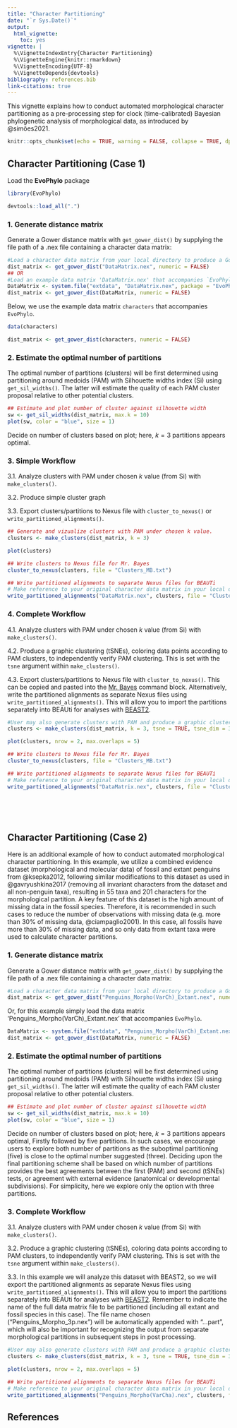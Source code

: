 ```yaml
---
title: "Character Partitioning"
date: "`r Sys.Date()`"
output:
  html_vignette:
    toc: yes
vignette: |
  %\VignetteIndexEntry{Character Partitioning} 
  %\VignetteEngine{knitr::rmarkdown} 
  %\VignetteEncoding{UTF-8}
  %\VignetteDepends{devtools}
bibliography: references.bib
link-citations: true
---
```


This vignette explains how to conduct automated morphological character partitioning as a pre-processing step for clock (time-calibrated) Bayesian phylogenetic analysis of morphological data, as introduced by @simões2021.

```r
knitr::opts_chunk$set(echo = TRUE, warning = FALSE, collapse = TRUE, dpi=300)
```

## Character Partitioning (Case 1)

Load the **EvoPhylo** package

```r
library(EvoPhylo)
```

```r
devtools::load_all(".")
```

### 1. Generate distance matrix

Generate a Gower distance matrix with `get_gower_dist()` by supplying the file path of a .nex file containing a character data matrix:

```r
#Load a character data matrix from your local directory to produce a Gower distance matrix
dist_matrix <- get_gower_dist("DataMatrix.nex", numeric = FALSE)
## OR
#Load an example data matrix 'DataMatrix.nex' that accompanies `EvoPhylo`.
DataMatrix <- system.file("extdata", "DataMatrix.nex", package = "EvoPhylo")
dist_matrix <- get_gower_dist(DataMatrix, numeric = FALSE)
```

Below, we use the example data matrix `characters` that accompanies `EvoPhylo`.

```r
data(characters)

dist_matrix <- get_gower_dist(characters, numeric = FALSE)
```

### 2. Estimate the optimal number of partitions

The optimal number of partitions (clusters) will be first determined using partitioning around medoids (PAM) with Silhouette widths index (Si) using `get_sil_widths()`. The latter will estimate the quality of each PAM cluster proposal relative to other potential clusters.

```r
## Estimate and plot number of cluster against silhouette width
sw <- get_sil_widths(dist_matrix, max.k = 10)
plot(sw, color = "blue", size = 1)

```

Decide on number of clusters based on plot; here, $k = 3$ partitions appears optimal.

### 3. Simple Workflow

3.1. Analyze clusters with PAM under chosen $k$ value (from Si) with `make_clusters()`.

3.2. Produce simple cluster graph

3.3. Export clusters/partitions to Nexus file with `cluster_to_nexus()` or `write_partitioned_alignments()`.

```r
## Generate and vizualize clusters with PAM under chosen k value. 
clusters <- make_clusters(dist_matrix, k = 3)

plot(clusters)
```

```r
## Write clusters to Nexus file for Mr. Bayes
cluster_to_nexus(clusters, file = "Clusters_MB.txt")

## Write partitioned alignments to separate Nexus files for BEAUTi
# Make reference to your original character data matrix in your local directory
write_partitioned_alignments("DataMatrix.nex", clusters, file = "Clusters_BEAUTi.nex")
```

### 4. Complete Workflow

4.1. Analyze clusters with PAM under chosen $k$ value (from Si) with `make_clusters()`.

4.2. Produce a graphic clustering (tSNEs), coloring data points according to PAM clusters, to independently verify PAM clustering. This is set with the `tsne` argument within `make_clusters()`.

4.3. Export clusters/partitions to Nexus file with `cluster_to_nexus()`. This can be copied and pasted into the [Mr. Bayes](https://nbisweden.github.io/MrBayes/) command block. Alternatively, write the partitioned alignments as separate Nexus files using `write_partitioned_alignments()`. This will allow you to import the partitions separately into BEAUti for analyses with [BEAST2](https://www.beast2.org/).

```r
#User may also generate clusters with PAM and produce a graphic clustering (tSNEs)
clusters <- make_clusters(dist_matrix, k = 3, tsne = TRUE, tsne_dim = 3)

plot(clusters, nrow = 2, max.overlaps = 5)
```

```r
## Write clusters to Nexus file for Mr. Bayes
cluster_to_nexus(clusters, file = "Clusters_MB.txt")

## Write partitioned alignments to separate Nexus files for BEAUTi
# Make reference to your original character data matrix in your local directory
write_partitioned_alignments("DataMatrix.nex", clusters, file = "Clusters_BEAUTi.nex")
```

 \
 \
 

## Character Partitioning (Case 2)

Here is an additional example of how to conduct automated morphological character partitioning. In this example, we utilize a combined evidence dataset (morphological and molecular data) of fossil and extant penguins from @ksepka2012, following similar modifications to this dataset as used in @gavryushkina2017 (removing all invariant characters from the dataset and all non-penguin taxa), resulting in 55 taxa and 201 characters for the morphological partition. A key feature of this dataset is the high amount of missing data in the fossil species. Therefore, it is recommended in such cases to reduce the number of observations with missing data (e.g. more than 30% of missing data, @ciampaglio2001). In this case, all fossils have more than 30% of missing data, and so only data from extant taxa were used to calculate character partitions.

### 1. Generate distance matrix

Generate a Gower distance matrix with `get_gower_dist()` by supplying the file path of a .nex file containing a character data matrix:

```r
#Load a character data matrix from your local directory to produce a Gower distance matrix
dist_matrix <- get_gower_dist("Penguins_Morpho(VarCh)_Extant.nex", numeric = FALSE)
```

Or, for this example simply load the data matrix 'Penguins_Morpho(VarCh)\_Extant.nex' that accompanies `EvoPhylo`.

```r
DataMatrix <- system.file("extdata", "Penguins_Morpho(VarCh)_Extant.nex", package = "EvoPhylo")
dist_matrix <- get_gower_dist(DataMatrix, numeric = FALSE)
```

### 2. Estimate the optimal number of partitions

The optimal number of partitions (clusters) will be first determined using partitioning around medoids (PAM) with Silhouette widths index (Si) using `get_sil_widths()`. The latter will estimate the quality of each PAM cluster proposal relative to other potential clusters.

```r
## Estimate and plot number of cluster against silhouette width
sw <- get_sil_widths(dist_matrix, max.k = 10)
plot(sw, color = "blue", size = 1)

```

Decide on number of clusters based on plot; here, $k = 3$ partitions appears optimal, Firstly followed by five partitions. In such cases, we encourage users to explore both number of partitions as the suboptimal partitioning (five) is close to the optimal number suggested (three). Deciding upon the final partitioning scheme shall be based on which number of partitions provides the best agreements between the first (PAM) and second (tSNEs) tests, or agreement with external evidence (anatomical or developmental subdivisions). For simplicity, here we explore only the option with three partitions.

### 3. Complete Workflow

3.1. Analyze clusters with PAM under chosen $k$ value (from Si) with `make_clusters()`.

3.2. Produce a graphic clustering (tSNEs), coloring data points according to PAM clusters, to independently verify PAM clustering. This is set with the `tsne` argument within `make_clusters()`.

3.3. In this example we will analyze this dataset with BEAST2, so we will export the partitioned alignments as separate Nexus files using `write_partitioned_alignments()`. This will allow you to import the partitions separately into BEAUti for analyses with [BEAST2](https://www.beast2.org/). Remember to indicate the name of the full data matrix file to be partitioned (including all extant and fossil species in this case). The file name chosen ("Penguins_Morpho_3p.nex") will be automatically appended with "...part<partitionnumber>", which will also be important for recognizing the output from separate morphological partitions in subsequent steps in post processing.

```r
#User may also generate clusters with PAM and produce a graphic clustering (tSNEs)
clusters <- make_clusters(dist_matrix, k = 3, tsne = TRUE, tsne_dim = 3)

plot(clusters, nrow = 2, max.overlaps = 5)
```

```r
## Write partitioned alignments to separate Nexus files for BEAUTi
# Make reference to your original character data matrix in your local directory
write_partitioned_alignments("Penguins_Morpho(VarCha).nex", clusters, file = "Penguins_Morpho_3p.nex")
```

## References
